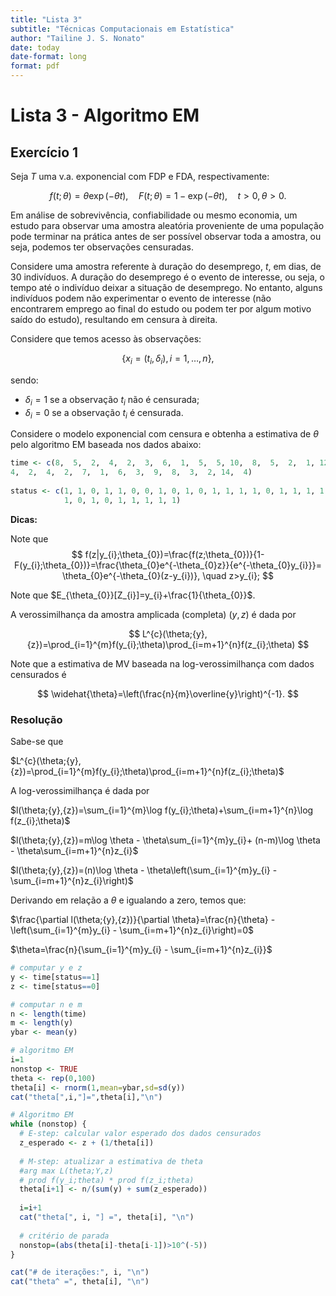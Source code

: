 ```yaml
---
title: "Lista 3"
subtitle: "Técnicas Computacionais em Estatística"
author: "Tailine J. S. Nonato"
date: today
date-format: long
format: pdf
---
```


# Lista 3 - Algoritmo EM

## Exercício 1

Seja $T$ uma v.a. exponencial com FDP e FDA, respectivamente:

$$
f(t;\theta)=\theta\exp(-\theta t),\quad F(t;\theta)=1-\exp(-\theta t), \quad t>0,\theta>0.
$$

Em análise de sobrevivência, confiabilidade ou mesmo economia, um estudo para observar uma amostra aleatória proveniente de uma população pode terminar na prática antes de ser possível observar toda a amostra, ou seja, podemos ter observações censuradas.

Considere uma amostra referente à duração do desemprego, $t$, em dias, de 30 indivíduos. A duração do desemprego é o evento de interesse, ou seja, o tempo até o indivíduo deixar a situação de desemprego. No entanto, alguns indivíduos podem não experimentar o evento de interesse (não encontrarem emprego ao final do estudo ou podem ter por algum motivo saído do estudo), resultando em censura à direita.

Considere que temos acesso às observações:

$$
\{ x_{i}=(t_{i},\delta_{i}),i=1,\ldots,n \},
$$

sendo:

- $\delta_{i}=1$ se a observação $t_{i}$ não é censurada;
- $\delta_{i}=0$ se a observação $t_{i}$ é censurada.

Considere o modelo exponencial com censura e obtenha a estimativa de $\theta$ pelo algoritmo EM baseada nos dados abaixo:

```r
time <- c(8,  5,  2,  4,  2,  3,  6,  1,  5,  5, 10,  8,  5,  2,  1, 12,  
4,  2,  4,  2,  7,  1,  6,  3,  9,  8,  3,  2, 14,  4)
  
status <- c(1, 1, 0, 1, 1, 0, 0, 1, 0, 1, 0, 1, 1, 1, 1, 0, 1, 1, 1, 1, 0, 
            1, 0, 1, 0, 1, 1, 1, 1, 1)  
```	

**Dicas:**

Note que 
$$ 
f(z|y_{i};\theta_{0})=\frac{f(z;\theta_{0})}{1-F(y_{i};\theta_{0})}=\frac{\theta_{0}e^{-\theta_{0}z}}{e^{-\theta_{0}y_{i}}}= \theta_{0}e^{-\theta_{0}(z-y_{i})}, \quad z>y_{i}; 
$$

Note que $E_{\theta_{0}}[Z_{i}]=y_{i}+\frac{1}{\theta_{0}}$.

A verossimilhança da amostra amplicada (completa) $({y},{z})$ é dada por 

$$
L^{c}(\theta;{y},{z})=\prod_{i=1}^{m}f(y_{i};\theta)\prod_{i=m+1}^{n}f(z_{i};\theta) 
$$

Note que a estimativa de MV baseada na log-verossimilhança com dados censurados é 

$$
\widehat{\theta}=\left(\frac{n}{m}\overline{y}\right)^{-1}.
$$


### Resolução

Sabe-se que 

$L^{c}(\theta;{y},{z})=\prod_{i=1}^{m}f(y_{i};\theta)\prod_{i=m+1}^{n}f(z_{i};\theta)$

A log-verossimilhança é dada por

$l(\theta;{y},{z})=\sum_{i=1}^{m}\log f(y_{i};\theta)+\sum_{i=m+1}^{n}\log f(z_{i};\theta)$

$l(\theta;{y},{z})=m\log \theta - \theta\sum_{i=1}^{m}y_{i}+ (n-m)\log \theta - \theta\sum_{i=m+1}^{n}z_{i}$

$l(\theta;{y},{z})=(n)\log \theta - \theta\left(\sum_{i=1}^{m}y_{i} - \sum_{i=m+1}^{n}z_{i}\right)$

Derivando em relação a $\theta$ e igualando a zero, temos que:

$\frac{\partial l(\theta;{y},{z})}{\partial \theta}=\frac{n}{\theta} - \left(\sum_{i=1}^{m}y_{i} - \sum_{i=m+1}^{n}z_{i}\right)=0$

$\theta=\frac{n}{\sum_{i=1}^{m}y_{i} - \sum_{i=m+1}^{n}z_{i}}$

```r
# computar y e z
y <- time[status==1]
z <- time[status==0]

# computar n e m
n <- length(time)
m <- length(y)
ybar <- mean(y)

# algoritmo EM
i=1
nonstop <- TRUE
theta <- rep(0,100)
theta[i] <- rnorm(1,mean=ybar,sd=sd(y))
cat("theta[",i,"]=",theta[i],"\n")

# Algoritmo EM
while (nonstop) {
  # E-step: calcular valor esperado dos dados censurados
  z_esperado <- z + (1/theta[i])
  
  # M-step: atualizar a estimativa de theta
  #arg max L(theta;Y,z)
  # prod f(y_i;theta) * prod f(z_i;theta)
  theta[i+1] <- n/(sum(y) + sum(z_esperado))
  
  i=i+1
  cat("theta[", i, "] =", theta[i], "\n")
  
  # critério de parada
  nonstop=(abs(theta[i]-theta[i-1])>10^(-5))
}

cat("# de iterações:", i, "\n")
cat("theta^ =", theta[i], "\n")
```
